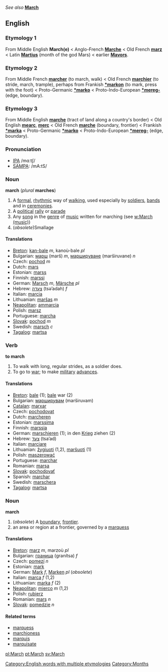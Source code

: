 ''See also'' '''[[March]]'''

==English==
===Etymology 1===
From Middle English '''March(e)''' < Anglo-French '''[[Marche]]''' < Old French '''[[marz]]''' < Latin '''[[Martius]]''' (month of the god Mars) < earlier '''[[Mavors]]'''.

===Etymology 2===
From Middle French '''[[marcher]]''' (to march, walk) < Old French '''[[marchier]]''' (to stride, march, trample), perhaps from Frankish '''[[*markon]]''' (to mark, press with the foot) < Proto-Germanic '''[[*marko]]''' < Proto-Indo-European '''[[*mereg-]]''' (edge, boundary).

===Etymology 3===
From Middle English '''[[marche]]''' (tract of land along a country's border) < Old English '''[[mearc]]''', '''[[merc]]''' < Old French '''[[marche]]''' (boundary, frontier) < Frankish '''[[*marka]]''' < Proto-Germanic '''[[*marko]]''' < Proto-Indo-European '''[[*mereg-]]''' (edge, boundary).

===Pronunciation===
*[[w:IPA|IPA]] /mɑːtʃ/
*[[w:SAMPA|SAMPA]]: /mA:tS/

===Noun===
'''march''' (''plural'' '''marches''')

#A [[formal]], [[rhythmic]] way of [[walk]]ing, used especially by [[soldier]]s, [[band]]s and in [[ceremony|ceremonies]].
#A [[political]] [[rally]] or [[parade]]
#Any [[song]] in the [[genre]] of [[music]] written for marching (see [[w:March (music)]])
#(''obsolete'')Smallage

====Translations====
*[[Breton]]: [[kan-bale]] ''m'', kanoù-bale ''pl''
*Bulgarian: [[марш]] (marš) ''m'', [[маршируване]] (marširuvane) ''n''
*Czech: [[pochod]] ''m''
*Dutch: [[mars]]
*Estonian: [[marss]]
*Finnish: [[marssi]]
*German: [[Marsch]] ''m'', [[Märsche]] ''pl''
*Hebrew: [[צעדה]] (tsə’adah) ''f''
*Italian: [[marcia]] {{f}}
*Lithuanian: [[maršas]] ''m''
*[[Neapolitan]]: [[ammarcia]] {{f}}
*Polish: [[marsz]]
*Portuguese: [[marcha]]
*[[Slovak]]: [[pochod]] ''m''
*Swedish: [[marsch]] ''c''
*[[Tagalog]]: [[martsa]]

===Verb===
'''to march'''

#To walk with long, regular strides, as a soldier does.
#To go to [[war]]; to make [[military]] [[advance]]s.

====Translations====
*[[Breton]]: [[bale]] (1); [[bale]] war (2)
*Bulgarian: [[марширувам]] (marširuvam)
*[[Catalan]]: [[marxar]]
*Czech: [[pochodovat]]
*Dutch: [[marcheren]]
*Estonian: [[marssima]]
*Finnish: [[marssia]]
*German: [[marschieren]] (1); in den [[Krieg]] ziehen (2)
*Hebrew: [[צעד]] (tsa’ad)
*Italian: [[marciare]]
*Lithuanian: [[žygiuoti]] (1,2), [[maršuoti]] (1)
*Polish: [[maszerować]]
*Portuguese: [[marchar]]
*Romanian: [[marşa]]
*[[Slovak]]: [[pochodovať]]
*Spanish: [[marchar]]
*Swedish: [[marschera]]
*[[Tagalog]]: [[martsa]]

===Noun===
'''march'''

#(''obsolete'') A [[boundary]], [[frontier]].
# an area or region at a frontier, governed by a [[marquess]]

====Translations====
*[[Breton]]: [[marz]] ''m'', marzoù ''pl''
*Bulgarian: [[граница]] (granítsa) ''f''
*Czech: [[pomezí]] ''n''
*Estonian: [[mark]]
*German: [[Mark]] ''f'', [[Marken]] ''pl'' (''obsolete'')
*Italian: [[marca]] ''f'' (1,2)
*Lithuanian: [[marka]] ''f'' (2)
*[[Neapolitan]]: [[mierco]] ''m'' (1,2)
*Polish: [[rubierz]]
*Romanian: [[marş]] ''n''
*[[Slovak]]: [[pomedzie]] ''n''

====Related terms====
*[[marquess]]
*[[marchioness]]
*[[marquis]]
*[[marquisate]]

[[pl:March]] [[pt:March]] [[sv:March]]
[[Category:English words with multiple etymologies]]

[[Category:Months]]

{{rfc}}